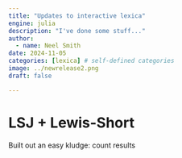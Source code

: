 ```yaml
---
title: "Updates to interactive lexica"
engine: julia
description: "I've done some stuff..."
author:
  - name: Neel Smith
date: 2024-11-05
categories: [lexica] # self-defined categories
image: ../newrelease2.png
draft: false

---
```



# LSJ + Lewis-Short

Built out an easy kludge: count results